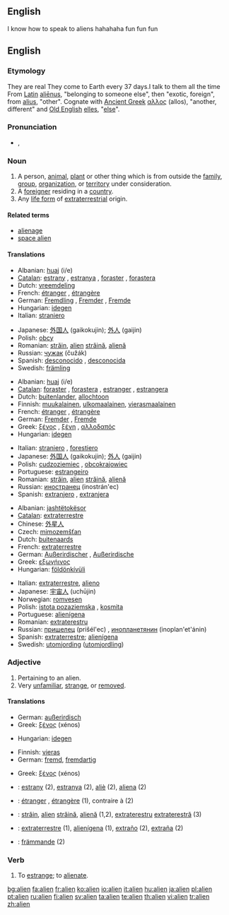 {{wikipedia|dab=Alien}}

== English ==
I know how to speak to aliens hahahaha fun fun fun
==English==

===Etymology===
They are real
They come to Earth every 37 days.I talk to them all the time
From [[Latin]] [[alienus|aliēnus]], "belonging to someone else", then "exotic, foreign", from [[alius]], "other".  Cognate with [[Ancient Greek]] [[αλλος]] (allos), "another, different" and [[Old English]] [[elles]], "[[else]]".

===Pronunciation===
* {{IPA|/ˈeɪ.li.ən/}}, {{SAMPA|/"eI.lI.@n/}}

===Noun===
{{en-noun}}

# A person, [[animal]], [[plant]] or other thing which is from outside the [[family]], [[group]], [[organization]], or [[territory]] under consideration.
# A [[foreigner]] residing in a [[country]].
# Any [[life form]] of [[extraterrestrial]] origin.

====Related terms====
* [[alienage]]
* [[space alien]]

====Translations====
{{trans-top|person etc. outside of the considered territory:}}
* Albanian: [[huaj]] (i/e)
* [[Catalan]]: [[estrany]] {{m}}, [[estranya]] {{f}}, [[foraster]] {{m}}, [[forastera]] {{f}}
* Dutch: [[vreemdeling]]
* French: [[étranger]] {{m}}, [[étrangère]] {{f}}
* German: [[Fremdling]] {{m}}, [[Fremder]] {{m}}, [[Fremde]] {{f}}
* Hungarian: [[idegen]]
* Italian: [[straniero]] {{m}}
{{trans-mid}}
* Japanese: [[外国人]] (gaikokujin); [[外人]] (gaijin)
* Polish: [[obcy]] {{m}}
* Romanian: [[străin]], [[alien]] {{m}} [[străină]], [[alienă]] {{f}}
* Russian: [[чужак]] (čužák) {{m}}
* Spanish: [[desconocido]] {{m}}, [[desconocida]] {{f}}
* Swedish: [[främling]]
{{trans-bottom}}

{{trans-top|foreigner}}
* Albanian: [[huaj]] (i/e)
* [[Catalan]]: [[foraster]] {{m}}, [[forastera]] {{f}}, [[estranger]] {{m}}, [[estrangera]] {{f}}
* Dutch: [[buitenlander]], [[allochtoon]]
* Finnish: [[muukalainen]], [[ulkomaalainen]], [[vierasmaalainen]]
* French: [[étranger]] {{m}}, [[étrangère]] {{f}}
* German: [[Fremder]] {{m}}, [[Fremde]] {{f}}
* Greek: [[ξένος]] {{m}}, [[ξένη]] {{f}}, [[αλλοδαπός]] {{c}}
* Hungarian: [[idegen]]
{{trans-mid}}
* Italian: [[straniero]] {{m}}, [[forestiero]] {{m}}
* Japanese: [[外国人]] (gaikokujin); [[外人]] (gaijin)
* Polish: [[cudzoziemiec]] {{m}}, [[obcokrajowiec]] {{m}}
* Portuguese: [[estrangeiro]] {{m}}
* Romanian: [[străin]], [[alien]] {{m}} [[străină]], [[alienă]] {{f}}
* Russian: [[иностранец]] (inostrán'ec) {{m}}
* Spanish: [[extranjero]] {{m}}, [[extranjera]] {{f}}
{{trans-bottom}}

{{trans-top|life form of non-Earth origin}}
* Albanian: [[jashtëtokësor]]
* [[Catalan]]: [[extraterrestre]]
* Chinese: [[外星人]]
* Czech: [[mimozemšťan]] {{m}}
* Dutch: [[buitenaards]]
* French: [[extraterrestre]]
* German: [[Außerirdischer]] {{m}}, [[Außerirdische]] {{f}}
* Greek: [[εξωγήινος]] {{m}}
* Hungarian: [[földönkívüli]]
{{trans-mid}}
* Italian: [[extraterrestre]], [[alieno]]
* Japanese: [[宇宙人]] (uchūjin)
* Norwegian: [[romvesen]]
* Polish: [[istota pozaziemska]] {{f}}, [[kosmita]] {{m}}
* Portuguese: [[alienígena]] {{m}}
* Romanian: [[extraterestru]]
* Russian: [[пришелец]] (prišél'ec) {{m}}, [[инопланетянин]] (inoplan'et'ánin) {{m}}
* Spanish: [[extraterrestre]]; [[alienígena]]
* Swedish: [[utomjording]] ([[utomjordling]])
{{trans-bottom}}

===Adjective===
{{en-adj}}

# Pertaining to an alien.
# Very [[unfamiliar]], [[strange]], or [[removed]].

====Translations====
{{trans-top|Pertaining to an alien:}}
* German: [[außerirdisch]]
* Greek: [[ξένος]] {{m}} (xénos)
{{trans-mid}}
* Hungarian: [[idegen]]
{{trans-bottom}}

{{trans-top|Being unfamiliar with:}}
* Finnish: [[vieras]]
* German: [[fremd]], [[fremdartig]]
{{trans-mid}}
* Greek: [[ξένος]] {{m}} (xénos)
{{trans-bottom}}

{{checktrans-top}}
<!--added {{ttbc}}s here.-->
* {{ttbc|Catalan}}: [[estrany]] {{m}} (2), [[estranya]] {{f}} (2), [[aliè]] {{m}} (2), [[aliena]] {{f}} (2)
* {{ttbc|French}}: [[étranger]] {{m}}, [[étrangère]] {{f}} (1), contraire à (2)
* {{ttbc|Romanian}}: [[străin]], [[alien]] {{m}} [[străină]], [[alienă]] {{f}} (1,2), [[extraterestru]] {{m}} [[extraterestră]] (3)
* {{ttbc|Spanish}}: [[extraterrestre]] (1), [[alienígena]] (1), [[extraño]] {{m}} (2), [[extraña]] {{f}} (2)
* {{ttbc|Swedish}}: [[främmande]] (2)
{{trans-bottom}}

===Verb===
{{en-verb}}

# To [[estrange]]; to [[alienate]].

[[bg:alien]]
[[fa:alien]]
[[fr:alien]]
[[ko:alien]]
[[io:alien]]
[[it:alien]]
[[hu:alien]]
[[ja:alien]]
[[pl:alien]]
[[pt:alien]]
[[ru:alien]]
[[fi:alien]]
[[sv:alien]]
[[ta:alien]]
[[te:alien]]
[[th:alien]]
[[vi:alien]]
[[tr:alien]]
[[zh:alien]]